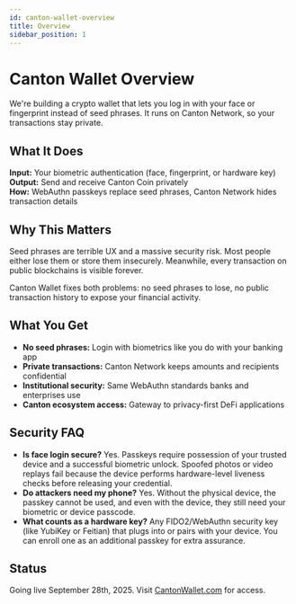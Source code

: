 ```yaml
---
id: canton-wallet-overview
title: Overview
sidebar_position: 1
---
```


# Canton Wallet Overview

We're building a crypto wallet that lets you log in with your face or fingerprint instead of seed phrases. It runs on Canton Network, so your transactions stay private.

## What It Does

**Input:** Your biometric authentication (face, fingerprint, or hardware key)  
**Output:** Send and receive Canton Coin privately  
**How:** WebAuthn passkeys replace seed phrases, Canton Network hides transaction details

## Why This Matters

Seed phrases are terrible UX and a massive security risk. Most people either lose them or store them insecurely. Meanwhile, every transaction on public blockchains is visible forever.

Canton Wallet fixes both problems: no seed phrases to lose, no public transaction history to expose your financial activity.

## What You Get

- **No seed phrases:** Login with biometrics like you do with your banking app
- **Private transactions:** Canton Network keeps amounts and recipients confidential
- **Institutional security:** Same WebAuthn standards banks and enterprises use
- **Canton ecosystem access:** Gateway to privacy-first DeFi applications

## Security FAQ

- **Is face login secure?** Yes. Passkeys require possession of your trusted device and a successful biometric unlock. Spoofed photos or video replays fail because the device performs hardware-level liveness checks before releasing your credential.
- **Do attackers need my phone?** Yes. Without the physical device, the passkey cannot be used, and even with the device, they still need your biometric or device passcode.
- **What counts as a hardware key?** Any FIDO2/WebAuthn security key (like YubiKey or Feitian) that plugs into or pairs with your device. You can enroll one as an additional passkey for extra assurance.

## Status

Going live September 28th, 2025. Visit [CantonWallet.com](https://cantonwallet.com) for access.
